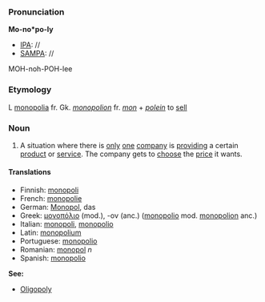 ===Pronunciation===

'''Mo-no*po-ly'''
*[[IPA]]: //
*[[SAMPA]]: //
MOH-noh-POH-lee
===Etymology===

L [[monopolia]] fr. Gk. ''[[monopolion]]'' fr. ''[[mon]]'' + ''[[polein]]'' to [[sell]]
===Noun===

#A situation where there is [[only]] [[one]] [[company]] is [[provide|providing]] a certain [[product]] or [[service]]. The company gets to [[choose]] the [[price]] it wants.

====Translations====

*Finnish: [[monopoli]]
*French: [[monopolie]]
*German: [[Monopol]], das
*Greek: [[μονοπόλιο]] (mod.), -ον (anc.) ([[monopolio]] mod. [[monopolion]] anc.)
*Italian: [[monopoli]], [[monopolio]]
*Latin: [[monopolium]]
*Portuguese: [[monopolio]]
*Romanian: [[monopol]] ''n''
*Spanish: [[monopolio]]

'''See:'''
*[[Oligopoly]]